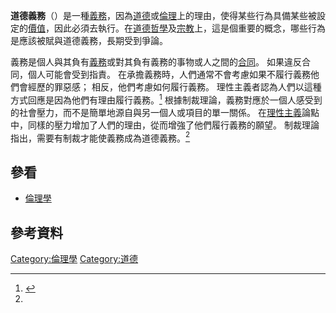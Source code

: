{{expand language|1=en|page=|time=2019-11-09T09:10:40+00:00}}
'''道德義務'''（{{lang-en|Moral obligation}}）是一種[[義務|義務]]，因為[[道德|道德]]或[[倫理|倫理]]上的理由，使得某些行為具備某些被設定的[[价值_(伦理学)|價值]]，因此必須去執行。在[[道德哲學|道德哲學]]及[[宗教|宗教]]上，這是個重要的概念，哪些行為是應該被賦與道德義務，長期受到爭論。

義務是個人與其負有[[義務|義務]]或對其負有義務的事物或人之間的[[合同|合同]]。 如果違反合同，個人可能會受到指責。 在承擔義務時，人們通常不會考慮如果不履行義務他們會經歷的罪惡感； 相反，他們考慮如何履行義務。 理性主義者認為人們以這種方式回應是因為他們有理由履行義務。<ref name=":0">{{Cite book|url=https://www.oxfordscholarship.com/view/10.1093/acprof:oso/9780199691500.001.0001/acprof-9780199691500-chapter-4|title=Obligation|last=Owens|first=David|date=2012-09-20|publisher=Oxford University Press|isbn=9780191744938|language=en-US|doi=10.1093/acprof:oso/9780199691500.001.0001}}</ref> 根據制裁理論，義務對應於一個人感受到的社會壓力，而不是簡單地源自與另一個人或項目的單一關係。 在[[理性主義|理性主義]]論點中，同樣的壓力增加了人們的理由，從而增強了他們履行義務的願望。 制裁理論指出，需要有制裁才能使義務成為道德義務。<ref name=":0" />

== 參看 ==

* [[倫理學|倫理學]]

== 參考資料 ==
{{Reflist|colwidth=30em}}
[[Category:倫理學|Category:倫理學]]
[[Category:道德|Category:道德]]
{{stub}}